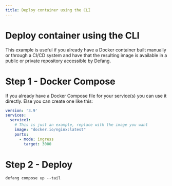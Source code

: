 ```yaml
---
title: Deploy container using the CLI
---
```


# Deploy container using the CLI

This example is useful if you already have a Docker container built manually or through a CI/CD system and have that the resulting image is available in a public or private repository accessible by Defang.

# Step 1 - Docker Compose
If you already have a Docker Compose file for your service(s) you can use it directly. Else you can create one like this:

```yaml
version: '3.9'
services:
  service1:
    # This is just an example, replace with the image you want
    image: "docker.io/nginx:latest"
    ports:
      - mode: ingress
        target: 3000		
```

# Step 2 - Deploy
```text
defang compose up --tail
```
    


